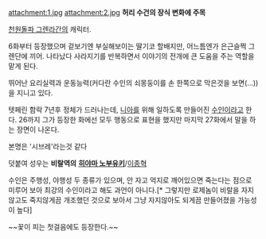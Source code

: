 attachment:1.jpg
attachment:2.jpg
'''허리 수건의 장식 변화에 주목'''

[[천원돌파 그렌라간]]의 캐릭터. 

6화부터 등장했으며 겉보기엔 부실해보이는 딸기코 할배지만, 어느틈엔가 은근슬쩍 그렌단에 끼어. 나타났다 사라지기를 반복하면서 이야기의 전개에 큰 도움을 주는 역할을 맡게 된다. 

뛰어난 요리실력과 운동능력(커다란 수인의 쇠몽둥이를 손 한쪽으로 막은것을 보면(...))을 지니고 있다.

텟페린 함락 7년후 정체가 드러나는데, [[니아]]를 위해 일하도록 만들어진 [[수인]]이라고 한다. 26까지 그가 등장한 화에선 모두 행동으로 표현을 했지만 마지막 27화에서 말을 하는 장면이 나온다.

본명은 '시브레'라는것 같다

덧붙여 성우는 '''비랄역의''' '''[[히야마 노부유키]]'''/[[이종혁]]

수인은 주행성, 야행성 두 종류가 있으며, 안 자고 억지로 깨어있으면 죽는다는 점으로 미루어 보아 최강의 수인이라고 해도 과언이 아니다.[* 그렇지만 로제놈이 비랄을 자지않고도 죽지않게끔 개조했던 것으로 보아서 그냥 자지않아도 되게끔 만들어졌을 가능성이 높다]

~~꽃이 피는 첫걸음에도 등장한다.~~
